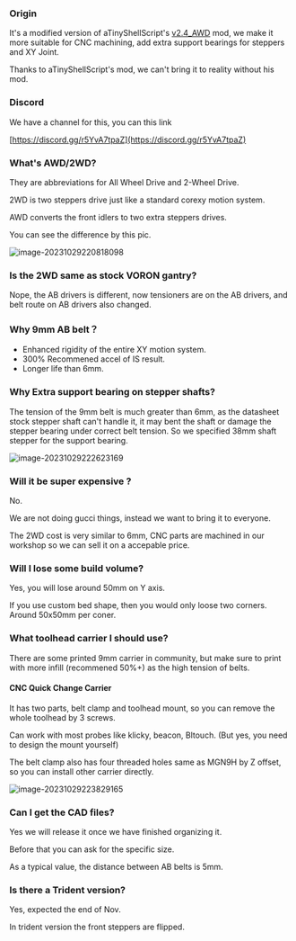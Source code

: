 ### Origin

It's a modified version of aTinyShellScript's [v2.4_AWD](https://github.com/aTinyShellScript/v2.4_AWD) mod, we make it more suitable for CNC machining, add extra support bearings for steppers and XY Joint.

Thanks to aTinyShellScript's mod, we can't bring it to reality without his mod.



### Discord

We have a channel for this, you can this link

[https://discord.gg/r5YvA7tpaZ](https://discord.gg/r5YvA7tpaZ)



### What's AWD/2WD?

They are abbreviations for All Wheel Drive and 2-Wheel Drive.

2WD is two steppers drive just like a standard corexy motion system.

AWD converts the front idlers to two extra steppers drives.

You can see the difference by this pic. 

![image-20231029220818098](https://img.mpx.wiki/i/2023/10/29/653e676d9e584.webp)



### Is the 2WD same as stock VORON gantry? 

Nope, the AB drivers is different, now tensioners are on the AB drivers, and belt route on AB drivers also changed.



### Why 9mm AB belt？

* Enhanced rigidity of the entire XY motion system.
* 300% Recommened accel of IS result.
* Longer life than 6mm. 



### Why Extra support bearing on stepper shafts?

The tension of the 9mm belt is much greater than 6mm, as the datasheet stock stepper shaft can't handle it, it may bent the shaft   or damage the stepper bearing under correct belt tension. So we specified 38mm shaft stepper for the support bearing.

![image-20231029222623169](https://img.mpx.wiki/i/2023/10/29/653e6b9289e92.webp)



### Will it be super expensive ? 

No.

We are not doing gucci things,  instead we want to bring it to everyone. 

The 2WD cost is very similar to 6mm, CNC parts are machined in our workshop so we can sell it on a accepable price. 


### Will I lose some build volume? 

Yes, you will lose around 50mm on Y axis.

If you use custom bed shape, then you would only loose two corners. Around 50x50mm per coner. 

### What toolhead carrier I should use? 

There are some printed 9mm carrier in community, but make sure to print with more infill (recommened 50%+) as the high tension of belts.


#### CNC Quick Change Carrier

It has two parts, belt clamp and toolhead mount, so you can remove the whole toolhead by 3 screws.

Can work with most probes like klicky, beacon, Bltouch. (But yes, you need to design the mount yourself)

The belt clamp also has four threaded holes same as MGN9H by Z offset, so you can install other carrier directly.

![image-20231029223829165](https://img.mpx.wiki/i/2023/10/29/653e6e696fc79.webp)



### Can I get the CAD files?  

Yes we will release it once we have finished organizing it.

Before that you can ask for the specific size. 

As a typical value, the distance between AB belts is 5mm. 





### Is there a Trident version? 

Yes, expected the end of Nov. 

In trident version the front steppers are flipped. 





